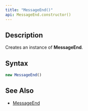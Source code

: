 ```yaml
---
title: "MessageEnd()"
api: MessageEnd.constructor()
---
```


## Description

Creates an instance of **MessageEnd**.

## Syntax

``` js
new MessageEnd()
```

## See Also

* [MessageEnd](/reference/api/MessageEnd)
